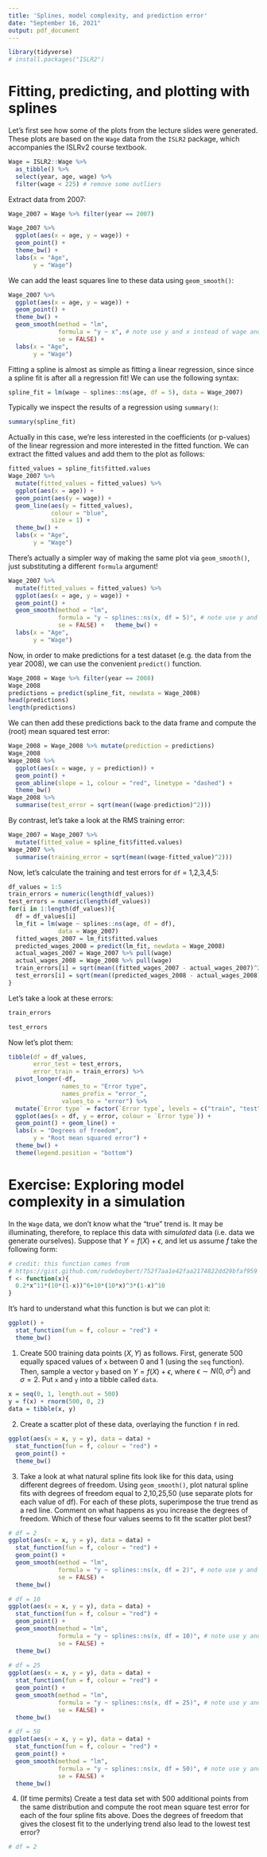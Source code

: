 ```yaml
---
title: 'Splines, model complexity, and prediction error'
date: "September 16, 2021"
output: pdf_document
---
```


```r
library(tidyverse)
# install.packages("ISLR2")
```

# Fitting, predicting, and plotting with splines
Let's first see how some of the plots from the lecture slides were generated. These plots are based on the `Wage` data from the `ISLR2` package, which accompanies the ISLRv2 course textbook.

```r
Wage = ISLR2::Wage %>% 
  as_tibble() %>%
  select(year, age, wage) %>%
  filter(wage < 225) # remove some outliers
```

Extract data from 2007:
```r
Wage_2007 = Wage %>% filter(year == 2007)

Wage_2007 %>%
  ggplot(aes(x = age, y = wage)) + 
  geom_point() + 
  theme_bw() + 
  labs(x = "Age",
       y = "Wage")
```

We can add the least squares line to these data using `geom_smooth()`:
```r
Wage_2007 %>%
  ggplot(aes(x = age, y = wage)) + 
  geom_point() + 
  theme_bw() + 
  geom_smooth(method = "lm",
              formula = "y ~ x", # note use y and x instead of wage and age
              se = FALSE) + 
  labs(x = "Age",
       y = "Wage")
```

Fitting a spline is almost as simple as fitting a linear regression, since since a spline fit is after all a regression fit! We can use the following syntax:
```r
spline_fit = lm(wage ~ splines::ns(age, df = 5), data = Wage_2007)
```

Typically we inspect the results of a regression using `summary()`:
```r
summary(spline_fit)
```

Actually in this case, we're less interested in the coefficients (or p-values) of the linear regression and more interested in the fitted function. We can extract the fitted values and add them to the plot as follows:
```r
fitted_values = spline_fit$fitted.values
Wage_2007 %>%
  mutate(fitted_values = fitted_values) %>%
  ggplot(aes(x = age)) + 
  geom_point(aes(y = wage)) +
  geom_line(aes(y = fitted_values), 
            colour = "blue",
            size = 1) + 
  theme_bw() + 
  labs(x = "Age",
       y = "Wage")
```

There's actually a simpler way of making the same plot via `geom_smooth()`, just substituting a different `formula` argument!
```r
Wage_2007 %>%
  mutate(fitted_values = fitted_values) %>%
  ggplot(aes(x = age, y = wage)) + 
  geom_point() +
  geom_smooth(method = "lm",
              formula = "y ~ splines::ns(x, df = 5)", # note use y and x instead of wage and age
              se = FALSE) +   theme_bw() + 
  labs(x = "Age",
       y = "Wage")
```

Now, in order to make predictions for a test dataset (e.g. the data from the year 2008), we can use the convenient `predict()` function.

```r
Wage_2008 = Wage %>% filter(year == 2008)
Wage_2008
predictions = predict(spline_fit, newdata = Wage_2008)
head(predictions)
length(predictions)
```

We can then add these predictions back to the data frame and compute the (root) mean squared test error:
```r
Wage_2008 = Wage_2008 %>% mutate(prediction = predictions)
Wage_2008
Wage_2008 %>% 
  ggplot(aes(x = wage, y = prediction)) +
  geom_point() + 
  geom_abline(slope = 1, colour = "red", linetype = "dashed") +
  theme_bw()
Wage_2008 %>%
  summarise(test_error = sqrt(mean((wage-prediction)^2)))
```

By contrast, let's take a look at the RMS training error:
```r
Wage_2007 = Wage_2007 %>% 
  mutate(fitted_value = spline_fit$fitted.values)
Wage_2007 %>%
  summarise(training_error = sqrt(mean((wage-fitted_value)^2)))
```

Now, let's calculate the training and test errors for `df` = 1,2,3,4,5:
```r
df_values = 1:5
train_errors = numeric(length(df_values))
test_errors = numeric(length(df_values))
for(i in 1:length(df_values)){
  df = df_values[i]
  lm_fit = lm(wage ~ splines::ns(age, df = df), 
              data = Wage_2007)
  fitted_wages_2007 = lm_fit$fitted.values
  predicted_wages_2008 = predict(lm_fit, newdata = Wage_2008)
  actual_wages_2007 = Wage_2007 %>% pull(wage)
  actual_wages_2008 = Wage_2008 %>% pull(wage)
  train_errors[i] = sqrt(mean((fitted_wages_2007 - actual_wages_2007)^2))
  test_errors[i] = sqrt(mean((predicted_wages_2008 - actual_wages_2008)^2))
}
```
Let's take a look at these errors:
```r
train_errors
```
```r
test_errors
```

Now let's plot them:
```r
tibble(df = df_values, 
       error_test = test_errors,
       error_train = train_errors) %>%
  pivot_longer(-df, 
               names_to = "Error type",
               names_prefix = "error_",
               values_to = "error") %>%
  mutate(`Error type` = factor(`Error type`, levels = c("train", "test"))) %>%
  ggplot(aes(x = df, y = error, colour = `Error type`)) + 
  geom_point() + geom_line() +
  labs(x = "Degrees of freedom",
       y = "Root mean squared error") +  
  theme_bw() + 
  theme(legend.position = "bottom")
```

# Exercise: Exploring model complexity in a simulation

In the `Wage` data, we don't know what the "true" trend is. It may be illuminating, therefore, to replace this data with *simulated* data (i.e. data we generate ourselves). Suppose that $Y = f(X) + \epsilon$, and let us assume $f$ take the following form:
```r
# credit: this function comes from 
# https://gist.github.com/rudeboybert/752f7aa1e42faa2174822dd29bfaf959
f <- function(x){
  0.2*x^11*(10*(1-x))^6+10*(10*x)^3*(1-x)^10
}
```

It's hard to understand what this function is but we can plot it:
```r
ggplot() +
  stat_function(fun = f, colour = "red") + 
  theme_bw()
```

1. Create 500 training data points $(X, Y)$ as follows. First, generate 500 equally spaced values of `x` between 0 and 1 (using the `seq` function). Then, sample a vector `y` based on $Y = f(X) + \epsilon$, where $\epsilon \sim N(0, \sigma^2)$ and $\sigma = 2$. Put `x` and `y` into a tibble called `data`.

```r
x = seq(0, 1, length.out = 500)
y = f(x) + rnorm(500, 0, 2)
data = tibble(x, y)
```


2. Create a scatter plot of these data, overlaying the function `f` in red.

```r
ggplot(aes(x = x, y = y), data = data) +
  stat_function(fun = f, colour = "red") + 
  geom_point() +
  theme_bw()
```


3. Take a look at what natural spline fits look like for this data, using different degrees of freedom. Using `geom_smooth()`, plot natural spline fits with degrees of freedom equal to 2,10,25,50 (use separate plots for each value of df). For each of these plots, superimpose the true trend as a red line. Comment on what happens as you increase the degrees of freedom. Which of these four values seems to fit the scatter plot best? 

```r
# df = 2
ggplot(aes(x = x, y = y), data = data) +
  stat_function(fun = f, colour = "red") + 
  geom_point() +
  geom_smooth(method = "lm",
              formula = "y ~ splines::ns(x, df = 2)", # note use y and x instead of wage and age
              se = FALSE) +
  theme_bw()

# df = 10
ggplot(aes(x = x, y = y), data = data) +
  stat_function(fun = f, colour = "red") + 
  geom_point() +
  geom_smooth(method = "lm",
              formula = "y ~ splines::ns(x, df = 10)", # note use y and x instead of wage and age
              se = FALSE) +
  theme_bw()
  
# df = 25
ggplot(aes(x = x, y = y), data = data) +
  stat_function(fun = f, colour = "red") + 
  geom_point() +
  geom_smooth(method = "lm",
              formula = "y ~ splines::ns(x, df = 25)", # note use y and x instead of wage and age
              se = FALSE) +
  theme_bw()

# df = 50
ggplot(aes(x = x, y = y), data = data) +
  stat_function(fun = f, colour = "red") + 
  geom_point() +
  geom_smooth(method = "lm",
              formula = "y ~ splines::ns(x, df = 50)", # note use y and x instead of wage and age
              se = FALSE) +
  theme_bw()

```


4. (If time permits) Create a test data set with 500 additional points from the same distribution and compute the root mean square test error for each of the four spline fits above. Does the degrees of freedom that gives the closest fit to the underlying trend also lead to the lowest test error?

```r
# df = 2


```


